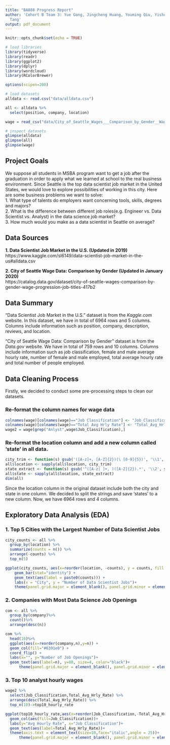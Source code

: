 ```yaml
---
title: "BA888 Progress Report"
author: 'Cohort B Team 3: Yue Gong, Jingcheng Huang, Youming Qiu, Yishuang Song, Minna
  Tang'
output: pdf_document
---
```

```r
knitr::opts_chunk$set(echo = TRUE)
```

```r
# load libraries
library(tidyverse)
library(readr)
library(ggplot2)
library(dplyr)
library(wordcloud)
library(RColorBrewer)

options(scipen=200)
```

```r
# load datasets
alldata <- read.csv("data/alldata.csv")

all <- alldata %>% 
  select(position, company, location)

wage = read_csv("data/City_of_Seattle_Wages___Comparison_by_Gender__Wage_Progression_Job_Titles.csv")
```

```r
# inspect datasets
glimpse(alldata)
glimpse(all)
glimpse(wage)
```

## Project Goals
We suppose all students in MSBA program want to get a job after the graduation in order to apply what we learned at school to the real business environment. Since Seattle is the top data scientist job market in the United States, we would love to explore possibilities of working in this city. Here are some business problems we want to solve:  
1. What type of talents do employers want concerning tools, skills, degrees and majors?  
2. What is the difference between different job roles(e.g. Engineer vs. Data Scientist vs. Analyst) in the data science job market?  
3. How much would you make as a data scientist in Seattle on average?  

## Data Sources
**1. Data Scientist Job Market in the U.S. (Updated in 2019)**  
https://www.kaggle.com/sl6149/data-scientist-job-market-in-the-us#alldata.csv  

**2. City of Seattle Wage Data: Comparison by Gender (Updated in January 2020)**  
https://catalog.data.gov/dataset/city-of-seattle-wages-comparison-by-gender-wage-progression-job-titles-417b2  

## Data Summary
"Data Scientist Job Market in the U.S." dataset is from the *Kaggle.com* website. In this dataset, we have in total of 6964 rows and 5 columns. Columns include information such as position, company, description, reviews, and location.  
  
"City of Seattle Wage Data: Comparison by Gender" dataset is from the *Data.gov* website. We have in total of 759 rows and 10 columns. Columns include information such as job classification, female and male average hourly rate, number of female and male employed, total average hourly rate and total number of people employed.   

## Data Cleaning Process
Firstly, we decided to conduct some pre-processing steps to clean our datasets.  

### Re-format the column names for wage data
```r
colnames(wage)[colnames(wage)=="Job Classification"] <- "Job_Classification"
colnames(wage)[colnames(wage)=="Total Avg Hrly Rate"] <- "Total_Avg_Hrly_Rate"
wage2 = wage[grep("Anlyst",wage$Job_Classification),]
```

### Re-format the location column and add a new column called 'state' in all data.
```r
city_trim <- function(s) gsub('([A-z]+, [A-Z]{2})(\ [0-9]{5})', '\\1', s)
all$location <- sapply(all$location, city_trim)
state_extract <- function(s) gsub('^([A-z| ]+, )([A-Z]{2}).*', '\\2', s)
all$state <- sapply(all$location, state_extract)
dim(all)
```
Since the location column in the original dataset include both the city and state in one column. We decided to split the strings and save 'states' to a new column. Now, we have 6964 rows and 4 columns.  

## Exploratory Data Analysis (EDA)   
### 1. Top 5 Cities with the Largest Number of Data Scientist Jobs
```r
city_counts <- all %>%
  group_by(location) %>%
  summarize(counts = n()) %>%
  arrange(-counts) %>% 
  top_n(5)

ggplot(city_counts, aes(x=reorder(location, -counts), y = counts, fill = location)) +           
    geom_bar(stat="identity") +
    geom_text(aes(label = paste0(counts))) +
    labs(x = "City", y = "Number of Data Scientist Jobs")+
    theme(panel.grid.major = element_blank(), panel.grid.minor = element_blank(),  panel.background = element_blank(), axis.line = element_line(colour = "black"))
```
### 2. Companies with Most Data Science Job Openings
```r
com <- all %>%
  group_by(company)%>%
  count()%>%
  arrange(desc(n))

com %>%
  head(10)%>%
  ggplot(aes(x=reorder(company,n),y=n)) +
  geom_col(fill="#6391e0") + 
  coord_flip() +
  labs(x="", y="Number of Job Openings")+
  geom_text(aes(label=n), y=80, size=4, color="black")+
      theme(panel.grid.major = element_blank(), panel.grid.minor = element_blank(),  panel.background = element_blank(), axis.line = element_line(colour = "black"))
```

### 3. Top 10 analyst hourly wages
```r
wage2 %>% 
  select(Job_Classification,Total_Avg_Hrly_Rate) %>% 
  arrange(desc(Total_Avg_Hrly_Rate)) %>% 
  top_n(10)->top10_hourly_rate

ggplot(top10_hourly_rate,aes(x=reorder(Job_Classification,-Total_Avg_Hrly_Rate), y=Total_Avg_Hrly_Rate))+
  geom_col(aes(fill=Job_Classification))+
  labs(y="Avg Hourly Rate", x="Job Classification")+
  geom_text(aes(label=Total_Avg_Hrly_Rate))+
  theme(axis.text = element_text(size=10,face="italic",angle = 25))+
      theme(panel.grid.major = element_blank(), panel.grid.minor = element_blank(),  panel.background = element_blank(), axis.line = element_line(colour = "black"))
```

